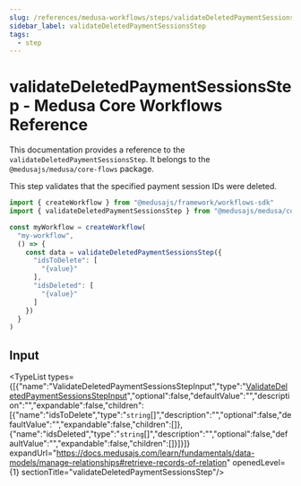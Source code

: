 ```yaml
---
slug: /references/medusa-workflows/steps/validateDeletedPaymentSessionsStep
sidebar_label: validateDeletedPaymentSessionsStep
tags:
  - step
---
```



# validateDeletedPaymentSessionsStep - Medusa Core Workflows Reference

This documentation provides a reference to the `validateDeletedPaymentSessionsStep`. It belongs to the `@medusajs/medusa/core-flows` package.

This step validates that the specified payment session IDs were deleted.

```ts title="src/workflows/my-workflow.ts"
import { createWorkflow } from "@medusajs/framework/workflows-sdk"
import { validateDeletedPaymentSessionsStep } from "@medusajs/medusa/core-flows"

const myWorkflow = createWorkflow(
  "my-workflow",
  () => {
    const data = validateDeletedPaymentSessionsStep({
      "idsToDelete": [
        "{value}"
      ],
      "idsDeleted": [
        "{value}"
      ]
    })
  }
)
```
  

## Input

<TypeList types={[{"name":"ValidateDeletedPaymentSessionsStepInput","type":"[ValidateDeletedPaymentSessionsStepInput](../../../../interfaces/core_flows.ValidateDeletedPaymentSessionsStepInput/page.mdx)","optional":false,"defaultValue":"","description":"","expandable":false,"children":[{"name":"idsToDelete","type":"`string`[]","description":"","optional":false,"defaultValue":"","expandable":false,"children":[]},{"name":"idsDeleted","type":"`string`[]","description":"","optional":false,"defaultValue":"","expandable":false,"children":[]}]}]} expandUrl="https://docs.medusajs.com/learn/fundamentals/data-models/manage-relationships#retrieve-records-of-relation" openedLevel={1} sectionTitle="validateDeletedPaymentSessionsStep"/>
